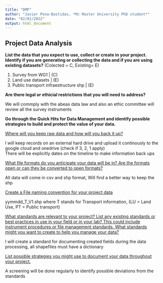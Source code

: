 ```yaml
---
title: "DMP"
author: "Javier Pena-Bastidas, *Mc Master University PhD student*"
date: "02/01/2022"
output: html_document
---
```


## Project Data Analysis

**List the data that you expect to use, collect or create in your project. Identify if you are generating or collecting the data and if you are using existing datasets?** 
(Colected = C, Existing= E)

1. Survey from WG1 | (C)
2. Land use datasets | (E)
3. Public transport infraestructure shp | (E)


**Are there legal or ethicial restrictions that you will need to address?**

We will commply with the abeas data law and also an ethic committee will review all the survey instruments 


**Go through the Quick Hits for Data Management and identify possible strategies to build and protect the value of your data.**

<ins>Where will you keep raw data and how will you back it up?</ins>   

I will keep records on an external hard drive and upload it continously to the google cloud and onedrive (check if 3, 2, 1 apply)  
There will be explicitly dates on the timeline to make information back ups 

<ins>What file formats do you anticipate your data will be in? Are the formats open or can they be converted to open formats?</ins>  

All data will come in csv and shp format, Will find a better way to keep the shp

<ins>Create a File naming convention for your project data</ins>  

yymmdd_T_V1.shp where T stands for Transport information, (LU = Land Use, PT = Public transport)

<ins>What standards are relevant to your project? List any existing standards or best practices in use in your field or in your lab? This could include instrument procedures or file management standards. What standards might you want to create to help you manage your data?</ins>  

I will create a standard for documenting created fields during the data processing, all shapefiles must have a dictionary 

<ins>List possible strategies you might use to document your data throughout your project.</ins>  

A screening will be done regularly to identify possible deviations from the standards 